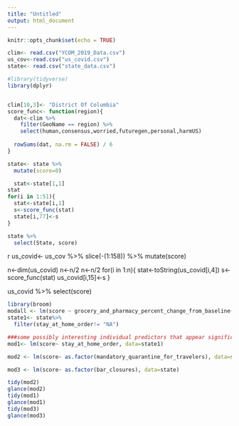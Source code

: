 ```yaml
---
title: "Untitled"
output: html_document
---
```


```r
knitr::opts_chunk$set(echo = TRUE)

clim<- read.csv("YCOM_2019_Data.csv")
us_cov<-read.csv("us_covid.csv")
state<- read.csv("state_data.csv")
```

```r

#library(tidyverse)
library(dplyr)


clim[10,3]<- "District Of Columbia"
score_func<- function(region){
  dat<-clim %>%
    filter(GeoName == region) %>%
    select(human,consensus,worried,futuregen,personal,harmUS) 
  
  rowSums(dat, na.rm = FALSE) / 6
}

state<- state %>%
  mutate(score=0)

  stat<-state[1,1]
stat
for(i in 1:51){
  stat<-state[i,1]
  s<-score_func(stat)
  state[i,77]<-s
}

state %>%
  select(State, score)


```


{r ignore this for now}
us_covid<- us_cov %>%
  slice(-(1:158)) %>%
  mutate(score)

n<-dim(us_covid)
n<-n/2
n<-n/2
for(i in 1:n){
  stat<-toString(us_covid[i,4])
    s<-score_func(stat)
  us_covid[i,15]<-s
}

us_covid %>%
  select(score)




```r
library(broom)
modall <- lm(score ~ grocery_and_pharmacy_percent_change_from_baseline+retail_and_recreation_percent_change_from_baseline+ parks_percent_change_from_baseline+transit_stations_percent_change_from_baseline+grocery_and_pharmacy_percent_change_from_baseline*retail_and_recreation_percent_change_from_baseline+as.factor(stay_at_home_order), data = state)
state1<- state%>%
  filter(stay_at_home_order!= "NA")

###some possibly interesting individual predictors that appear significant
mod1<- lm(score~ stay_at_home_order, data=state1)

mod2 <- lm(score~ as.factor(mandatory_quarantine_for_travelers), data=state)

mod3 <- lm(score~ as.factor(bar_closures), data=state)

tidy(mod2)
glance(mod2)
tidy(mod1)
glance(mod1)
tidy(mod3)
glance(mod3)

```
